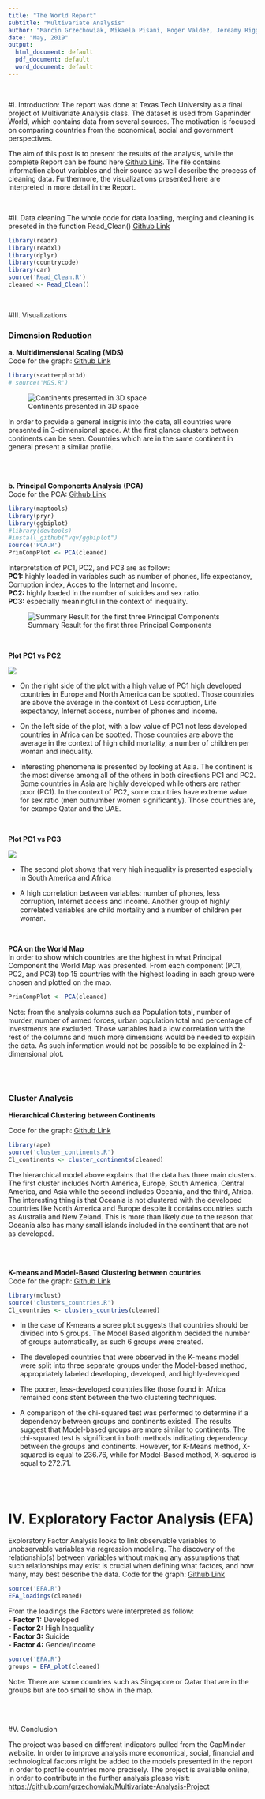 ```yaml
---
title: "The World Report"
subtitle: "Multivariate Analysis"
author: "Marcin Grzechowiak, Mikaela Pisani, Roger Valdez, Jereamy Riggs"
date: "May, 2019"
output:
  html_document: default
  pdf_document: default
  word_document: default
---
```


<br/>


#I. Introduction:
The report was done at Texas Tech University as a final project of Multivariate Analysis class. The dataset is used from Gapminder World, which contains data from several sources. The motivation is focused on comparing countries from the economical, social and government perspectives. 

The aim of this post is to present the results of the analysis, while the complete Report can be found here [Github Link](https://github.com/grzechowiak/Multivariate-Analysis-Project/blob/master/FINAL%20REPORT/The%20World%20Report%20(MA%20Project).pdf). The file contains information about variables and their source as well describe the process of cleaning data. Furthermore, the visualizations presented here are interpreted in more detail in the Report.

<br/>


#II. Data cleaning
The whole code for data loading, merging and cleaning is preseted in the function Read_Clean() [Github Link](https://github.com/grzechowiak/Multivariate-Analysis-Project/blob/master/Read_Clean.R)
```r
library(readr)
library(readxl)
library(dplyr)
library(countrycode)
library(car)
source('Read_Clean.R')
cleaned <- Read_Clean()
```


<br/>



#III. Visualizations

### Dimension Reduction

**a. Multidimensional Scaling (MDS)** <br/>
Code for the graph: [Github Link](https://github.com/grzechowiak/Multivariate-Analysis-Project/blob/master/MDS.R)
```r
library(scatterplot3d)
# source('MDS.R')
```

![Continents presented in 3D space](img/mds1.gif)

In order to provide a general insignis into the data, all countries were presented in 3-dimensional space. At the first glance clusters between continents can be seen. Countries which are in the same continent in general present a similar profile.


<br/>
<br/>

**b. Principal Components Analysis (PCA)** <br/>
Code for the PCA: [Github Link](https://github.com/grzechowiak/Multivariate-Analysis-Project/blob/master/PCA.R)

```r
library(maptools)
library(pryr)
library(ggbiplot) 
#library(devtools)
#install_github("vqv/ggbiplot")
source('PCA.R')
PrinCompPlot <- PCA(cleaned)
```

Interpretation of PC1, PC2, and PC3 are as follow:<br/>
**PC1:** highly loaded in variables such as number of phones, life expectancy, Corruption index, Acces to the Internet and Income.<br/>
**PC2:** highly loaded in the number of suicides and sex ratio. <br/>
**PC3:** especially meaningful in the context of inequality.

![Summary Result for the first three Principal Components](img/PCA_loadings.png)

<br/>

**Plot PC1 vs PC2** 

![](img/PC12.png)

- On the right side of the plot with a high value of PC1 high developed countries in Europe and North America can be spotted. Those countries are above the average in the context of Less corruption, Life expectancy, Internet access, number of phones and income.

- On the left side of the plot, with a low value of PC1 not less developed countries in Africa can be spotted. Those countries are above the average in the context of high child mortality, a number of children per woman and inequality.

- Interesting phenomena is presented by looking at Asia. The continent is the most diverse among all of the others in both directions PC1 and PC2. Some countries in Asia are highly developed while others are rather poor (PC1). In the context of PC2, some countries have extreme value for sex ratio (men outnumber women significantly). Those countries are, for exampe Qatar and the UAE.

<br/>

**Plot PC1 vs PC3** 

![](img/PC13.png)

- The second plot shows that very high inequality is presented especially in South America and Africa

- A high correlation between variables: number of phones, less corruption, Internet access and income. Another group of highly correlated variables are child mortality and a number of children per woman.  


<br/>

**PCA on the World Map**  <br/>
In order to show which countries are the highest in what Principal Component the World Map was presented. From each component (PC1, PC2, and PC3) top 15 countries with the highest loading in each group were chosen and plotted on the map.

```r
PrinCompPlot <- PCA(cleaned)
```

Note: from the analysis columns such as Population total, number of murder, number of armed forces, urban population total and percentage of investments are excluded. Those variables had a low correlation with the rest of the columns and much more dimensions would be needed to explain the data. As such information would not be possible to be explained in 2-dimensional plot.


<br/>
<br/>

### Cluster Analysis

**Hierarchical Clustering between Continents** <br/>

Code for the graph: [Github Link](https://github.com/grzechowiak/Multivariate-Analysis-Project/blob/master/cluster_continents.R)
```r
library(ape)
source('cluster_continents.R')
Cl_continents <- cluster_continents(cleaned)
```

The hierarchical model above explains that the data has three main clusters. The first cluster includes North America, Europe, South America, Central America, and Asia while the second includes Oceania, and the third, Africa. The interesting thing is that Oceania is not clustered with the developed countries like North America and Europe despite it contains countries such as Australia and New Zeland. This is more than likely due to the reason that Oceania also has many small islands included in the continent that are not as developed.

<br/>
<br/>

**K-means and Model-Based Clustering between countries** <br/>
Code for the graph: [Github Link](https://github.com/grzechowiak/Multivariate-Analysis-Project/blob/master/clusters_countries.R)
```r
library(mclust)
source('clusters_countries.R')
Cl_countries <- clusters_countries(cleaned)
```

- In the case of K-means a scree plot suggests that countries should be divided into 5 groups. The Model Based algorithm decided the number of groups automatically, as such 6 groups were created.

- The developed countries that were observed in the K-means model were split into three separate groups under the Model-based method, appropriately labeled developing, developed, and highly-developed

- The poorer, less-developed countries like those found in Africa remained consistent between the two clustering techniques.

- A comparison of the chi-squared test was performed to determine if a dependency between groups and continents existed. The results suggest that Model-based groups are more similar to continents. The chi-squared test is significant in both methods indicating dependency between the groups and continents. However, for K-Means method, X-squared is equal to 236.76, while for Model-Based method, X-squared is equal to 272.71.

<br/>
<br/>

# IV. Exploratory Factor Analysis (EFA)
Exploratory Factor Analysis looks to link observable variables to unobservable variables via regression modeling. The discovery of the relationship(s) between variables without making any assumptions that such relationships may exist is crucial when defining what factors, and how many, may best describe the data. Code for the graph: [Github Link](https://github.com/grzechowiak/Multivariate-Analysis-Project/blob/master/EFA.R)

```r
source('EFA.R')
EFA_loadings(cleaned)
```
From the loadings the Factors were interpreted as follow: <br/>
- **Factor 1:** Developed  <br/>
- **Factor 2:** High Inequality  <br/>
- **Factor 3:** Suicide <br/>
- **Factor 4:** Gender/Income 



```r
source('EFA.R')
groups = EFA_plot(cleaned)
```

Note: There are some countries such as Singapore or Qatar that are in the groups but are too small to show in the map.

<br/>
<br/>

#V. Conclusion

The project was based on different indicators pulled from the GapMinder website. In order to improve analysis more economical, social, financial and technological factors might be added to the models presented in the report in order to profile countries more precisely. The project is available online, in order to contribute in the further analysis please visit: [https://github.com/grzechowiak/Multivariate-Analysis-Project](https://github.com/grzechowiak/Multivariate-Analysis-Project)
